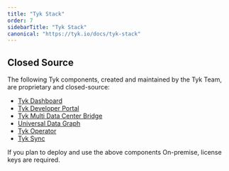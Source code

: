 ```yaml
---
title: "Tyk Stack"
order: 7
sidebarTitle: "Tyk Stack"
canonical: "https://tyk.io/docs/tyk-stack"
---
```



<OssProductListInclude/>

## Closed Source

The following Tyk components, created and maintained by the Tyk Team, are proprietary and closed-source:

* [Tyk Dashboard](/tyk-dashboard)
* [Tyk Developer Portal](/tyk-developer-portal)
* [Tyk Multi Data Center Bridge](/api-management/mdcb#managing-geographically-distributed-gateways-to-minimize-latency-and-protect-data-sovereignty)
* [Universal Data Graph](/api-management/data-graph#overview)
* [Tyk Operator](/api-management/automations/operator#what-is-tyk-operator)
* [Tyk Sync](/api-management/automations/sync)

If you plan to deploy and use the above components On-premise, license keys are required.
